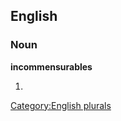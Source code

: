 
==English==

===Noun===
'''incommensurables'''

# {{plural of|[[incommensurable]]}}

[[Category:English plurals]]